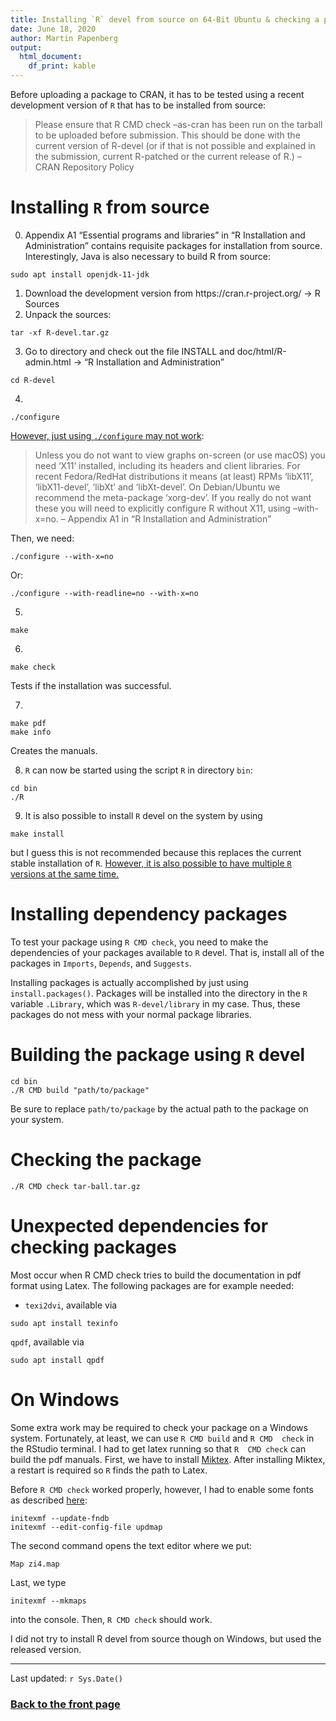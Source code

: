 ```yaml
---
title: Installing `R` devel from source on 64-Bit Ubuntu & checking a package
date: June 18, 2020
author: Martin Papenberg
output:
  html_document:
    df_print: kable
---
```


Before uploading a package to CRAN, it has to be tested using a recent
development version of `R` that has to be installed from source:

> Please ensure that R CMD check --as-cran has been run on the tarball 
to be uploaded before submission. This should be done with the current 
version of R-devel (or if that is not possible and explained in the 
submission, current R-patched or the current release of R.) -- CRAN 
Repository Policy

# Installing `R` from source

0. Appendix A1 "Essential programs and libraries" in "R Installation and 
Administration" contains requisite packages for installation from source.
Interestingly, Java is also necessary to build R from source:

```
sudo apt install openjdk-11-jdk
```

1. Download the development version from https://cran.r-project.org/ 
$\to$ R Sources
2. Unpack the sources: 

```
tar -xf R-devel.tar.gz
```

3. Go to directory and check out the file INSTALL and 
doc/html/R-admin.html $\to$ "R Installation and Administration"

```
cd R-devel
```

4. 

```
./configure 
```

[However, just using `./configure` may not work](https://stackoverflow.com/questions/17473547/error-with-readline-yes-default-and-headers-libs-are-not-available):

> Unless you do not want to view graphs on-screen (or use macOS) you need 
‘X11’ installed, including its headers and client libraries. For recent 
Fedora/RedHat distributions it means (at least) RPMs ‘libX11’, 
‘libX11-devel’, ‘libXt’ and ‘libXt-devel’. On Debian/Ubuntu we recommend 
the meta-package ‘xorg-dev’. If you really do not want these you will 
need to explicitly configure R without X11, using --with-x=no. -- 
Appendix A1 in "R Installation and Administration"

Then, we need: 

```
./configure --with-x=no
```

Or: 

```
./configure --with-readline=no --with-x=no
```

5. 

```
make
```

6. 

```
make check
```

Tests if the installation was successful.

7. 

```
make pdf
make info
```

Creates the manuals.

8. `R` can now be started using the script `R` in directory `bin`:

```
cd bin
./R
```

9. It is also possible to install `R` devel on the system by using 

```
make install
```

but I guess this is not recommended because this replaces 
the current stable installation of `R`. [However, it is also possible 
to have multiple `R` versions at the same 
time.](https://docs.rstudio.com/resources/install-r-source/)

# Installing dependency packages

To test your package using `R CMD check`, you need to make the 
dependencies of your packages available to `R` devel. That is, install 
all of the packages in `Imports`, `Depends`, and `Suggests`.

Installing packages is actually accomplished by just using 
`install.packages()`. Packages will be installed into the directory in 
the `R` variable `.Library`, which was `R-devel/library` in my case.
Thus, these packages do not mess with your normal package libraries.

# Building the package using `R` devel

```
cd bin
./R CMD build "path/to/package"
```

Be sure to replace `path/to/package` by the actual path to the package 
on your system.

# Checking the package

```
./R CMD check tar-ball.tar.gz
```

# Unexpected dependencies for checking packages 

Most occur when R CMD check tries to build the documentation in pdf format using 
Latex. The following packages are for example needed:

- `texi2dvi`, available via

```
sudo apt install texinfo
```

`qpdf`, available via

```
sudo apt install qpdf
```

# On Windows

Some extra work may be required to check your package on a Windows 
system. Fortunately, at least, we can use `R CMD build` and `R CMD 
check` in the RStudio terminal. I had to get latex running so that `R 
CMD check` can build the pdf manuals. First, we have to install 
[Miktex](miktex.org). After installing Miktex, a restart is required so 
`R` finds the path to Latex.

Before `R CMD check` worked properly, however, I had to enable some 
fonts as described 
[here](https://tex.stackexchange.com/questions/125274/error-font-ts1-zi4r-at-540-not-found):

```
initexmf --update-fndb
initexmf --edit-config-file updmap
```

The second command opens the text editor where we put:

```
Map zi4.map
```

Last, we type

```
initexmf --mkmaps
```

into the console. Then, `R CMD check` should work.

I did not try to install R devel from source though on Windows, but 
used the released version.

---

Last updated: `r Sys.Date()`

### <a href="index.html">Back to the front page</a>

&nbsp;
